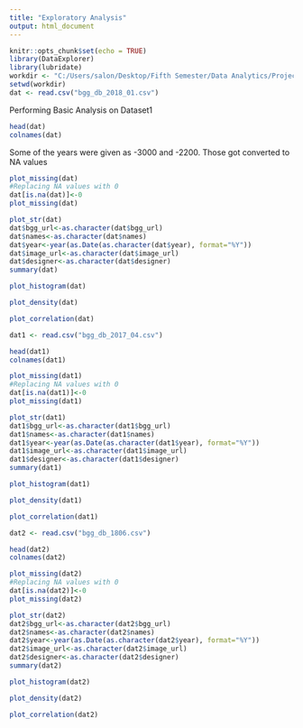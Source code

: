 ---
title: "Exploratory Analysis"
output: html_document
---

```{r setup, include=FALSE}
knitr::opts_chunk$set(echo = TRUE)
library(DataExplorer)
library(lubridate)
workdir <- "C:/Users/salon/Desktop/Fifth Semester/Data Analytics/Project Datasets/board-game-data"
setwd(workdir)
dat <- read.csv("bgg_db_2018_01.csv")
```
Performing Basic Analysis on Dataset1 

```{r}
head(dat)
colnames(dat)
```

Some of the years were given as -3000 and -2200. Those got converted to NA values
```{r}
plot_missing(dat)
#Replacing NA values with 0
dat[is.na(dat)]<-0
plot_missing(dat)
```
```{r}
plot_str(dat)
dat$bgg_url<-as.character(dat$bgg_url)
dat$names<-as.character(dat$names)
dat$year<-year(as.Date(as.character(dat$year), format="%Y"))
dat$image_url<-as.character(dat$image_url)
dat$designer<-as.character(dat$designer)
summary(dat)
```

```{r}
plot_histogram(dat)
```

```{r}
plot_density(dat)
```

```{r}
plot_correlation(dat)
```

```{r}
dat1 <- read.csv("bgg_db_2017_04.csv")
```
```{r}
head(dat1)
colnames(dat1)
```
```{r}
plot_missing(dat1)
#Replacing NA values with 0
dat[is.na(dat1)]<-0
plot_missing(dat1)
```

```{r}
plot_str(dat1)
dat1$bgg_url<-as.character(dat1$bgg_url)
dat1$names<-as.character(dat1$names)
dat1$year<-year(as.Date(as.character(dat1$year), format="%Y"))
dat1$image_url<-as.character(dat1$image_url)
dat1$designer<-as.character(dat1$designer)
summary(dat1)
```

```{r}
plot_histogram(dat1)
```
```{r}
plot_density(dat1)
```
```{r}
plot_correlation(dat1)
```
```{r}
dat2 <- read.csv("bgg_db_1806.csv")
```
```{r}
head(dat2)
colnames(dat2)
```
```{r}
plot_missing(dat2)
#Replacing NA values with 0
dat[is.na(dat2)]<-0
plot_missing(dat2)
```
```{r}
plot_str(dat2)
dat2$bgg_url<-as.character(dat2$bgg_url)
dat2$names<-as.character(dat2$names)
dat2$year<-year(as.Date(as.character(dat2$year), format="%Y"))
dat2$image_url<-as.character(dat2$image_url)
dat2$designer<-as.character(dat2$designer)
summary(dat2)
```
```{r}
plot_histogram(dat2)
```
```{r}
plot_density(dat2)
```

```{r}
plot_correlation(dat2)
```

